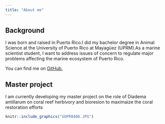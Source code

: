 ```yaml
---
title: "About me"
---
```


## Background

I was born and raised in Puerto Rico.I did my bachelor degree in Animal Science at the University of Puerto Rico at Mayagüez (UPRM).As a marine scientist student, I want to address issues of concern to regulate major problems affecting the marine ecosystem of Puerto Rico.

You can find me on [GitHub.](www.github.com/iraisluquis)

## Master project

I am currently developing my master project on the role of Diadema antillarum on coral reef herbivory and bioresion to maximaize the coral restoration efforts

```r
knitr::include_graphics("GOPR0406.JPG")
```









